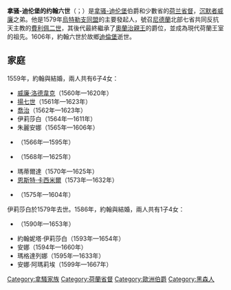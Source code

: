 {{noteTA
|1=zh:扬; zh-tw:約翰
}}
{{Infobox noble
| name        = 約翰六世
| image       = Jan de Oude.gif
| succession  = 拿騷-迪倫堡伯爵
| reign       = 1559年10月6日 — 1606年10月8日
| predecessor = [[威廉一世_(拿騷-迪倫堡)|威廉一世]]
| successor   = [[威廉·洛德韋克_(拿騷-迪倫堡)|威廉·洛德韋克]]
| birth_date  = {{birth_date|1536|11|22|df=yes}}
| birth_place = [[迪伦堡|迪伦堡]]
| death_date  = {{death date and age|1606|10|8|1536|11|22|df=yes}}
| death_place = 迪伦堡
| father      = [[威廉一世_(拿騷-迪倫堡)|拿騷-迪倫堡伯爵威廉一世]]
| mother      = 斯托尔贝格-维尔尼格罗德的朱丽安娜
}}

'''拿骚-迪伦堡的约翰六世'''（{{lang-nl|Jan VI van Nassau-Dillenburg}}；{{bd|1536年|11月22日|1606年|10月8日}}）是[[拿骚统治者列表|拿骚-迪伦堡]]伯爵和少數省的[[荷兰省督|荷兰省督]]，[[威廉一世_(奧蘭治)|沉默者威廉]]之弟。他是1579年[[烏特勒支同盟|烏特勒支同盟]]的主要發起人，號召[[尼德蘭|尼德蘭]]北部七省共同反抗天主教的[[費利佩二世|費利佩二世]]，其後代最終繼承了[[奧蘭治親王|奧蘭治親王]]的爵位，並成為現代荷蘭王室的祖先。1606年，約翰六世於故鄉[[迪倫堡|迪倫堡]]逝世。

== 家庭 ==
1559年，約翰與{{le|洛伊希滕貝格的伊莉莎白|Countess Elisabeth of Leuchtenberg}}結婚，兩人共有6子4女：
* [[威廉·洛德韦克_(拿骚-迪伦堡)|威廉·洛德韋克]]（1560年—1620年）
* [[揚七世_(拿騷-錫根)|揚七世]]（1561年—1623年）
* [[拿騷-迪倫堡的喬治|喬治]]（1562年—1623年）
* 伊莉莎白（1564年—1611年）
* 朱麗安娜（1565年—1606年）
* {{le|拿騷的菲利普|Philip of Nassau|菲利普}}（1566年—1595年）
* {{le|拿騷-迪倫堡的瑪麗亞|Maria of Nassau-Dillenburg|瑪麗亞}}（1568年—1625年）
* 瑪蒂爾達（1570年—1625年）
* [[恩斯特·卡西米爾_(拿騷-迪茨)|恩斯特·卡西米爾]]（1573年—1632年）
* {{le|拿騷的洛德韋克·金特|Louis Gunther of Nassau|洛德韋克·金特}}（1575年—1604年）

伊莉莎白於1579年去世。1586年，約翰與{{le|塞恩-維特根施泰因的約翰妮塔|Johannetta of Sayn-Wittgenstein (1561–1622)}}結婚，兩人共有1子4女：
* {{le|約翰·洛德韋克 (拿騷-哈達馬爾)|John Louis of Nassau-Hadamar|約翰·洛德韋克}}（1590年—1653年）
* 約翰妮塔·伊莉莎白（1593年—1654年）
* 安娜（1594年—1660年）
* 瑪格達列娜（1595年—1633年）
* 安娜·阿瑪莉埃（1599年—1667年）

{{S-start}}
{{S-hou|[[拿騷王朝|拿騷王朝]]|1536年|11月22日|1606年|10月8日}}
{{S-bef|before=[[威廉一世_(拿騷-迪倫堡)|威廉一世]]}}
{{S-ttl|title=[[拿騷王朝|拿騷-迪倫堡伯爵]]|years=1559年–1606年}}
{{S-aft|after=[[威廉·洛德韋克_(拿騷-迪倫堡)|威廉·洛德韋克]]|rows=2}}
{{S-bef|before=[[約翰三世_(拿騷-拜爾施泰因)|約翰三世]]}}
{{S-ttl|title=[[拿騷王朝|拿騷-拜爾施泰因伯爵]]|years=1561年–1606年}}
{{S-end}}

{{Authority control}}
[[Category:拿騷家族|Category:拿騷家族]]
[[Category:荷蘭省督|Category:荷蘭省督]]
[[Category:歐洲伯爵|Category:歐洲伯爵]]
[[Category:黑森人|Category:黑森人]]